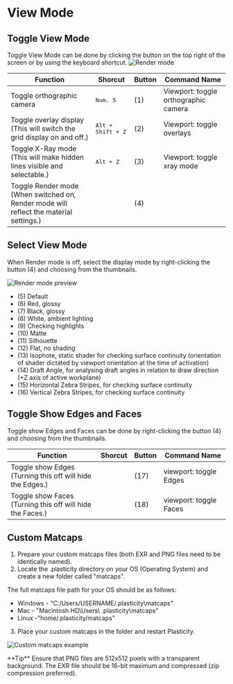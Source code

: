 
# View Mode

## Toggle View Mode

Toggle View Mode can be done by clicking the button on the top right of the screen or by using the keyboard shortcut.
![Render mode](/img/render-mode.png)

| Function                                                                                    | Shorcut                    | Button | Command Name                         |
| ------------------------------------------------------------------------------------------- | -------------------------- | ------ | ------------------------------------ |
| Toggle orthographic camera                                                                  | <kbd>Num. 5</kbd>          | (1)    | Viewport: toggle orthographic camera |
| Toggle overlay display<br/>(This will switch the grid display on and off.)                 | <kbd>Alt + Shift + Z</kbd> | (2)    | Viewport: toggle overlays            |
| Toggle X-Ray mode<br/>(This will make hidden lines visible and selectable.)               | <kbd>Alt + Z</kbd>         | (3)    | Viewport: toggle xray mode           |
| Toggle Render mode<br/>(When switched on, Render mode will reflect the material settings.) |                            | (4)    |                                      |

## Select View Mode

When Render mode is off, select the display mode by right-clicking the button (4) and choosing from the thumbnails.

![Render mode preview](/img/render-mode-preview.png)

- (5) Default
- (6) Red, glossy
- (7) Black, glossy
- (8) White, ambient lighting
- (9) Checking highlights
- (10) Matte
- (11) Silhouette
- (12) Flat, no shading
- (13) Isophote, static shader for checking surface continuity (orientation of shader dictated by viewport orientation at the time of activation)
- (14) Draft Angle, for analysing draft angles in relation to draw direction (+Z axis of active workplane)
- (15) Horizontal Zebra Stripes, for checking surface continuity
- (16) Vertical Zebra Stripes, for checking surface continuity 

## Toggle Show Edges and Faces

Toggle show Edges and Faces can be done by right-clicking the button (4) and choosing from the thumbnails.

| Function                                                      | Shorcut | Button | Command Name           |
| ------------------------------------------------------------- | ------- | ------ | ---------------------- |
| Toggle show Edges <br />(Turning this off will hide the Edges.) |         | (17)   | viewport: toggle Edges |
| Toggle show Faces <br />(Turning this off will hide the Faces.) |         | (18)   | viewport: toggle Faces |

## Custom Matcaps

1. Prepare your custom matcaps files (both EXR and PNG files need to be identically named).
2. Locate the .plasticity directory on your OS (Operating System) and create a new folder called "matcaps".

The full matcaps file path for your OS should be as follows:

- Windows - "C:/Users/USERNAME/.plasticity\matcaps"
- Mac - "Macintosh HD\Users\ .plasticity\matcaps"
- Linux -"home/.plasticity/matcaps"

3. Place your custom matcaps in the folder and restart Plasticity.

![Custom matcaps example](/img/custom-matcaps-example.png)

<Callout type="info" emoji="💡">
**Tip**
   Ensure that PNG files are 512x512 pixels with a transparent background. The EXR file should be 16-bit maximum and compressed (zip compression preferred). 
</Callout>